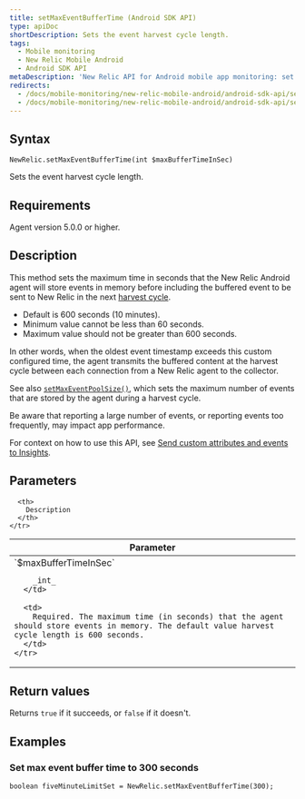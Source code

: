 ```yaml
---
title: setMaxEventBufferTime (Android SDK API)
type: apiDoc
shortDescription: Sets the event harvest cycle length.
tags:
  - Mobile monitoring
  - New Relic Mobile Android
  - Android SDK API
metaDescription: 'New Relic API for Android mobile app monitoring: set maximum time agent will store events in memory.'
redirects:
  - /docs/mobile-monitoring/new-relic-mobile-android/android-sdk-api/setmaxeventbuffertime-android-agent-api
  - /docs/mobile-monitoring/new-relic-mobile-android/android-sdk-api/setmaxeventbuffertime-android-sdk-api
---
```


## Syntax

```
NewRelic.setMaxEventBufferTime(int $maxBufferTimeInSec)
```

Sets the event harvest cycle length.

## Requirements

Agent version 5.0.0 or higher.

## Description

This method sets the maximum time in seconds that the New Relic Android agent will store events in memory before including the buffered event to be sent to New Relic in the next [harvest cycle](/docs/apm/new-relic-apm/getting-started/glossary#harvest-cycle).

* Default is 600 seconds (10 minutes).
* Minimum value cannot be less than 60 seconds.
* Maximum value should not be greater than 600 seconds.

In other words, when the oldest event timestamp exceeds this custom configured time, the agent transmits the buffered content at the harvest cycle between each connection from a New Relic agent to the collector.

See also [`setMaxEventPoolSize()`](/docs/mobile-monitoring/new-relic-mobile-android/android-sdk-api/setmaxeventpoolsize-android-sdk-api), which sets the maximum number of events that are stored by the agent during a harvest cycle.

<Callout variant="important">
  Be aware that reporting a large number of events, or reporting events too frequently, may impact app performance.
</Callout>

For context on how to use this API, see [Send custom attributes and events to Insights](/docs/mobile-monitoring/new-relic-mobile-android/install-configure/work-android-sdk-api#attributes-events-insights).

## Parameters

<table>
  <thead>
    <tr>
      <th width="25%">
        Parameter
      </th>

      <th>
        Description
      </th>
    </tr>
  </thead>

  <tbody>
    <tr>
      <td>
        `$maxBufferTimeInSec`

        _int_
      </td>

      <td>
        Required. The maximum time (in seconds) that the agent should store events in memory. The default value harvest cycle length is 600 seconds.
      </td>
    </tr>
  </tbody>
</table>

## Return values

Returns `true` if it succeeds, or `false` if it doesn't.

## Examples

### Set max event buffer time to 300 seconds

```
boolean fiveMinuteLimitSet = NewRelic.setMaxEventBufferTime(300);
```
